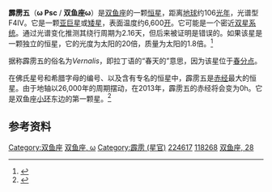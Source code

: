 {{Starbox begin |
   name=霹雳五<ref>{{cite web |
 title=Simbad Query Result |
 work=Simbad |
 url=http://simbad.u-strasbg.fr/simbad/sim-id?protocol=html&Ident=Omega+Psc&NbIdent=1&Radius=2&Radius.unit=arcmin&submit=submit+id |
 accessdate=September 30, 2007 |
 archive-date=2019-02-04 |
 archive-url=https://web.archive.org/web/20190204014423/http://simbad.u-strasbg.fr/simbad/sim-id?protocol=html&Ident=omega+psc&NbIdent=1&Radius=2&Radius.unit=arcmin&submit=submit+id |
 dead-url=no }}</ref> }}
{{Starbox observe |
  epoch=J2000.0 |
  constell=[[双鱼座|双鱼座]] |
  星官=[[:Category:霹雳_(星官)|霹雳]] （[[壁宿|壁宿]] ）|
  ra=23h 59m 18.6896s |
  dec=+6° 51' 47.956" |
  appmag_v=4.036 }}
{{Starbox character |
  class=F4IV |
  b-v=+0.42 |
  u-b=+0.07  }}
{{Starbox astrometry |
  radial_v=1.9 |
  prop_mo_ra=148.49 |
  prop_mo_dec=-112.16 |
  parallax=30.78 |
  p_error=0.87 |}}
{{Starbox catalog |
  names=Omega Piscium, 28 Piscium, [[Harvard_Revised_catalogue|HR]] 9072, [[Bonner_Durchmusterung|BD]]+06°5227, [[Henry_Draper_catalogue|HD]] 224617, [[Smithsonian_Astrophysical_Observatory_Star_Catalog|SAO]] 128513, [[Hipparcos_catalogue|HIP]] 118268, GC 33262 }}
{{Starbox end}}

'''霹雳五'''（'''ω Psc''' / '''双鱼座ω'''）是[[双鱼座|双鱼座]]的一颗[[恒星|恒星]]，距离[[地球|地球]]约106[[光年|光年]]，光谱型F4IV。它是一颗[[亚巨星|亚巨星]]或[[矮星|矮星]]，表面温度约6,600[[开尔文|开]]。它可能是一个密近[[双星系统|双星系统]]。通过光谱变化推测其绕行周期为2.16天，但后来被证明是错误的。如果该星是一颗独立的恒星，它的光度为太阳的20倍，质量为太阳的1.8倍。<ref name="a">{{cite web | title="Omega Psc" | url=http://www.astro.uiuc.edu/~kaler/sow/omegapsc.html | accessdate=September 30, 2007 | deadurl=yes | archiveurl=https://web.archive.org/web/20070430194959/http://www.astro.uiuc.edu/~kaler/sow/omegapsc.html | archivedate=2007-04-30}}</ref>

据称{{Citation needed|date=April 2009}}霹雳五的俗名为''Vernalis''，即拉丁语的“春天的”意思，因为该星位于[[春分点|春分点]]。

在佛氏星号和希腊字母的编号、以及含有专名的恒星中，霹雳五是[[赤经|赤经]]最大的恒星。由于地轴以26,000年的周期摆动，在2013年，霹雳五的赤经将会变为0h。它是双鱼座[[小环|小环]]东边的第一颗星。<ref>{{cite web | title="Western Pisces" | url=http://www.astro.uiuc.edu/~kaler/sow/psc-w-p.html | accessdate=September 30, 2007 | deadurl=yes | archiveurl=https://web.archive.org/web/20070615124107/http://www.astro.uiuc.edu/~kaler/sow/psc-w-p.html | archivedate=2007-06-15}}</ref>

==参考资料==
<references/>

{{Stars of Pisces}}

[[Category:双鱼座|Category:双鱼座]]
[[Category:拜耳天体|双鱼座, ω]]
[[Category:霹雳_(星官)|Category:霹雳 (星官)]]
[[Category:HD和HDE天體|224617]]
[[Category:HIP天體|118268]]
[[Category:佛氏天體|双鱼座, 28]]
